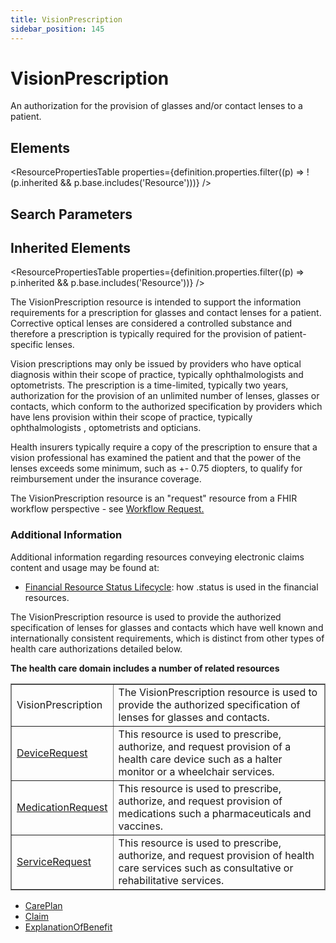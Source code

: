 ```yaml
---
title: VisionPrescription
sidebar_position: 145
---
```



# VisionPrescription

An authorization for the provision of glasses and/or contact lenses to a patient.

<Tabs queryString="section">
  <TabItem value="schema" label="Schema" default>

## Elements

<ResourcePropertiesTable
  properties={definition.properties.filter((p) => !(p.inherited && p.base.includes('Resource')))}
/>

## Search Parameters

<SearchParamsTable searchParams={definition.searchParameters} />

## Inherited Elements

<ResourcePropertiesTable properties={definition.properties.filter((p) => p.inherited && p.base.includes('Resource'))} />

  </TabItem>
  <TabItem value="usage" label="Usage">
<div> <p> The <Link to="/docs/api/fhir/resources/visionprescription">VisionPrescription</Link> resource is intended to support the information requirements for a prescription for glasses and contact lenses for a patient. Corrective optical lenses are considered a controlled substance and therefore a prescription is typically required for the provision of  patient-specific lenses.   </p> <p> Vision prescriptions may only be issued by providers who have optical diagnosis within their scope of practice, typically ophthalmologists   and optometrists. The prescription is a time-limited, typically two years, authorization for the provision of an unlimited number of lenses,  glasses or contacts, which conform to the authorized specification by providers which have lens provision within their scope of practice, typically ophthalmologists   , optometrists and opticians.  </p> <p>Health insurers typically require a copy of the prescription to ensure that a vision professional has examined the patient and that the  power of the lenses exceeds some minimum, such as +- 0.75 diopters, to qualify for reimbursement under the insurance coverage.</p> <p>The <Link to="/docs/api/fhir/resources/visionprescription">VisionPrescription</Link> resource is an "request" resource from a FHIR workflow perspective - see <a href="https://www.hl7.org/fhir/workflow.html#request">Workflow Request.</a></p> <h3 class="self-link-parent"> Additional Information <a href="https://www.hl7.org/fhir/visionprescription.html#12.16.1.1" title="link to here" class="self-link"></a></h3> <p> Additional information regarding resources conveying electronic claims content and usage may be found at: </p> <ul> <li><a href="https://www.hl7.org/fhir/financial-module.html#resource-status">Financial Resource Status Lifecycle</a>: how .status is used in the financial resources.</li> </ul> </div>
  </TabItem>
  <TabItem value="relationships" label="Relationships">
<div> <a name="bnr"></a> <p>The <Link to="/docs/api/fhir/resources/visionprescription">VisionPrescription</Link> resource is used to provide the authorized specification of lenses for glasses and contacts which  have well known and internationally consistent requirements, which is distinct from other types of health care authorizations detailed below. </p> <b>The health care domain includes a number of related resources</b> <table border="1" cellpadding="1" cellspacing="2" frame="box"> <tbody><tr> <td>VisionPrescription</td> <td>The <Link to="/docs/api/fhir/resources/visionprescription">VisionPrescription</Link> resource is used to provide the authorized specification of lenses for glasses and contacts.</td> </tr> <tr> <td><a href="/docs/api/fhir/resources/devicerequest">DeviceRequest</a></td> <td>This resource is used to prescribe, authorize, and request provision of a health care device such as a halter monitor or a wheelchair services. </td> </tr> <tr> <td><a href="/docs/api/fhir/resources/medicationrequest">MedicationRequest</a></td> <td>This resource is used to prescribe, authorize, and request provision of medications such a pharmaceuticals and vaccines. </td> </tr> <tr> <td><a href="/docs/api/fhir/resources/servicerequest">ServiceRequest</a></td> <td>This resource is used to prescribe, authorize, and request provision of health care services such as consultative or rehabilitative services. </td> </tr> </tbody></table> </div>
  </TabItem>

  <TabItem value="referencedBy" label="Referenced By">
<ul><li><a href="/docs/api/fhir/resources/careplan">CarePlan</a></li>
<li><a href="/docs/api/fhir/resources/claim">Claim</a></li>
<li><a href="/docs/api/fhir/resources/explanationofbenefit">ExplanationOfBenefit</a></li></ul>
  </TabItem>
</Tabs>
